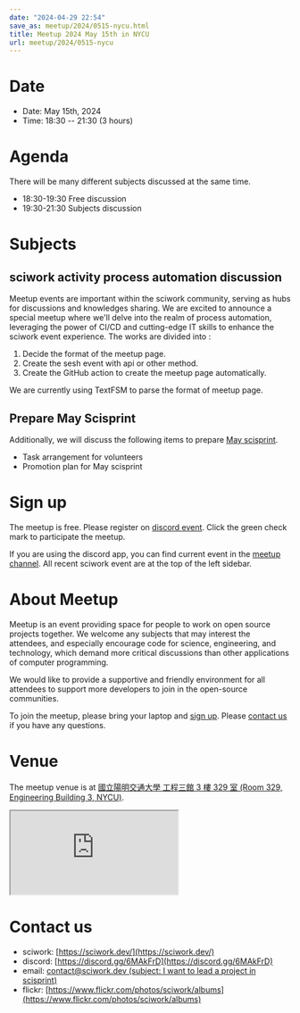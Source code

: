 ```yaml
---
date: "2024-04-29 22:54"
save_as: meetup/2024/0515-nycu.html
title: Meetup 2024 May 15th in NYCU
url: meetup/2024/0515-nycu
---
```


# Date

- Date: May 15th, 2024
- Time: 18:30 \-- 21:30 (3 hours)

# Agenda

There will be many different subjects discussed at the same time.

- 18:30-19:30 Free discussion
- 19:30-21:30 Subjects discussion

# Subjects

## sciwork activity process automation discussion

Meetup events are important within the sciwork community, serving as
hubs for discussions and knowledges sharing. We are excited to announce
a special meetup where we\'ll delve into the realm of process
automation, leveraging the power of CI/CD and cutting-edge IT skills to
enhance the sciwork event experience. The works are divided into :

1.  Decide the format of the meetup page.
2.  Create the sesh event with api or other method.
3.  Create the GitHub action to create the meetup page automatically.

We are currently using TextFSM to parse the format of meetup page.

## Prepare May Scisprint

Additionally, we will discuss the following items to prepare [May
scisprint](https://sciwork.dev/sprint/2024/05-hsinchu).

- Task arrangement for volunteers
- Promotion plan for May scisprint

# Sign up

The meetup is free. Please register on [discord
event](https://discord.com/channels/730297880140578906/1007075707400237067/1238137389369655458).
Click the green check mark to participate the meetup.

If you are using the discord app, you can find current event in the
[meetup
channel](https://discordapp.com/channels/730297880140578906/1007075707400237067).
All recent sciwork event are at the top of the left sidebar.

# About Meetup

Meetup is an event providing space for people to work on open source
projects together. We welcome any subjects that may interest the
attendees, and especially encourage code for science, engineering, and
technology, which demand more critical discussions than other
applications of computer programming.

We would like to provide a supportive and friendly environment for all
attendees to support more developers to join in the open-source
communities.

To join the meetup, please bring your laptop and [sign up](#sign-up).
Please [contact us](#contact-us) if you have any questions.

# Venue

The meetup venue is at [國立陽明交通大學 工程三館 3 樓 329 室 (Room 329,
Engineering Building 3, NYCU)](https://goo.gl/maps/TgDYwohB3CBmQgww9).

<div
  style={{
    overflow: "hidden",
    paddingBottom: "56.25%",
    position: "relative",
    height: 0,
  }}
>
  <iframe
    src="https://www.google.com/maps/embed?pb=!1m18!1m12!1m3!1d905.5596639949631!2d120.99673777209487!3d24.787280157478236!2m3!1f0!2f0!3f0!3m2!1i1024!2i768!4f13.1!3m3!1m2!1s0x3468360f96adabd7%3A0xedfd1ba0fa6c6bf7!2z5ZyL56uL6Zm95piO5Lqk6YCa5aSn5a24IOW3peeoi-S4iemkqA!5e0!3m2!1szh-TW!2stw!4v1678519228058!5m2!1szh-TW!2stw"
    style={{
      left: 0,
      top: 0,
      height: "100%",
      width: "100%",
      position: "absolute",
      border: 0,
    }}
    allowfullscreen=""
    loading="lazy"
    referrerpolicy="no-referrer-when-downgrade"
  ></iframe>
</div>

# Contact us

- sciwork: [https://sciwork.dev/](https://sciwork.dev/)
- discord: [https://discord.gg/6MAkFrD](https://discord.gg/6MAkFrD)
- email: [contact@sciwork.dev (subject: I want to lead a project in
  scisprint)](mailto:contact@sciwork.dev?subject=[sciwork]%20I%20want%20to%20lead%20a%20project%20in%20scisprint)
- flickr: [https://www.flickr.com/photos/sciwork/albums](https://www.flickr.com/photos/sciwork/albums)
